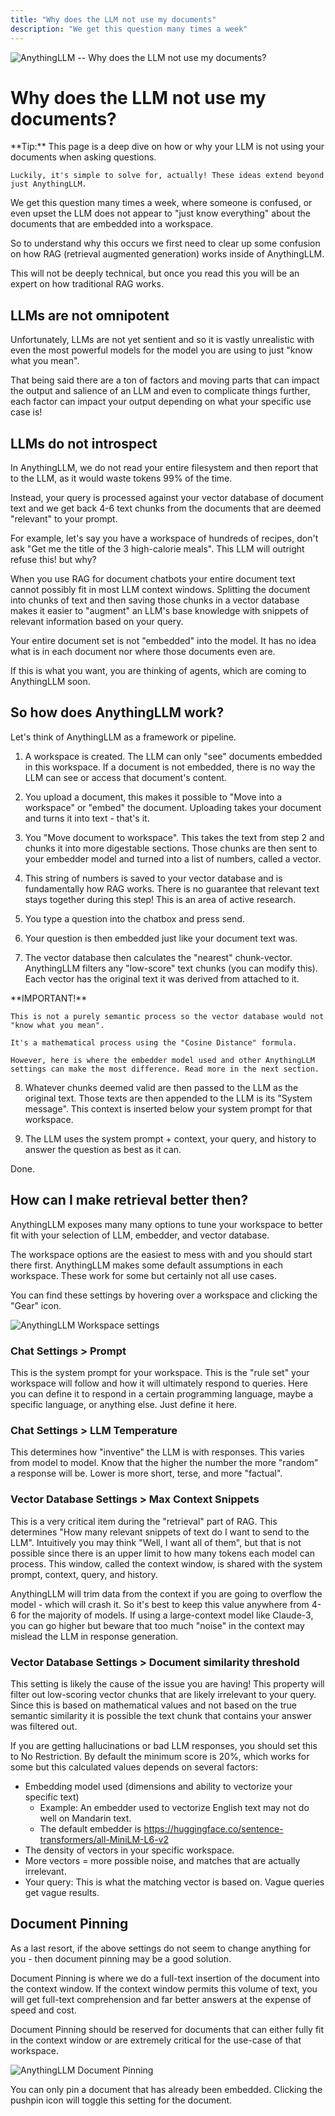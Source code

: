 ```yaml
---
title: "Why does the LLM not use my documents"
description: "We get this question many times a week"
---
```



<Image
  src="/images/guides-and-faq/llm-not-using-my-docs/thumbnail.png" 
  height={1080} 
  width={1920} 
  quality={100}
  alt="AnythingLLM -- Why does the LLM not use my documents?"
/>

# Why does the LLM not use my documents?

<Callout type="info" emoji="️💡">
  **Tip:**
    This page is a deep dive on how or why your LLM is not using your documents when asking questions. 
    
    Luckily, it's simple to solve for, actually! These ideas extend beyond just AnythingLLM.
</Callout>


We get this question many times a week, where someone is confused, or even upset the LLM does not appear to "just know everything" about the documents that are embedded into a workspace. 

So to understand why this occurs we first need to clear up some confusion on how RAG (retrieval augmented generation) works inside of AnythingLLM.

This will not be deeply technical, but once you read this you will be an expert on how traditional RAG works.


## LLMs are not omnipotent

Unfortunately, LLMs are not yet sentient and so it is vastly unrealistic with even the most powerful models for the model you are using to just "know what you mean". 

That being said there are a ton of factors and moving parts that can impact the output and salience of an LLM and even to complicate things further, each factor can impact your output depending on what your specific use case is!


## LLMs do not introspect

In AnythingLLM, we do not read your entire filesystem and then report that to the LLM, as it would waste tokens 99% of the time. 

Instead, your query is processed against your vector database of document text and we get back 4-6 text chunks from the documents that are deemed "relevant" to your prompt.


For example, let's say you have a workspace of hundreds of recipes, don't ask "Get me the title of the 3 high-calorie meals". This LLM will outright refuse this! but why?


When you use RAG for document chatbots your entire document text cannot possibly fit in most LLM context windows. Splitting the document into chunks of text and then saving those chunks in a vector database makes it easier to "augment" an LLM's base knowledge with snippets of relevant information based on your query. 

Your entire document set is not "embedded" into the model. It has no idea what is in each document nor where those documents even are.


If this is what you want, you are thinking of agents, which are coming to AnythingLLM soon.


## So how does AnythingLLM work?

Let's think of AnythingLLM as a framework or pipeline.

1. A workspace is created. The LLM can only "see" documents embedded in this workspace. If a document is not embedded, there is no way the LLM can see or access that document's content.

2. You upload a document, this makes it possible to "Move into a workspace" or "embed" the document. Uploading takes your document and turns it into text - that's it.

3. You "Move document to workspace". This takes the text from step 2 and chunks it into more digestable sections. Those chunks are then sent to your embedder model and turned into a list of numbers, called a vector. 

4. This string of numbers is saved to your vector database and is fundamentally how RAG works.  There is no guarantee that relevant text stays together during this step!  This is an area of active research.

5. You type a question into the chatbox and press send.

6. Your question is then embedded just like your document text was.

7. The vector database then calculates the "nearest" chunk-vector. AnythingLLM filters any "low-score" text chunks (you can modify this). Each vector has the original text it was derived from attached to it.


<Callout type="warning" emoji="️⚠️">
  **IMPORTANT!**

    This is not a purely semantic process so the vector database would not "know what you mean". 
    
    It's a mathematical process using the "Cosine Distance" formula. 
    
    However, here is where the embedder model used and other AnythingLLM settings can make the most difference. Read more in the next section.
</Callout>


8. Whatever chunks deemed valid are then passed to the LLM as the original text. Those texts are then appended to the LLM is its "System message". This context is inserted below your system prompt for that workspace.

9. The LLM uses the system prompt + context, your query, and history to answer the question as best as it can.

Done.


## How can I make retrieval better then?

AnythingLLM exposes many many options to tune your workspace to better fit with your selection of LLM, embedder, and vector database. 

The workspace options are the easiest to mess with and you should start there first. AnythingLLM makes some default assumptions in each workspace. These work for some but certainly not all use cases.

You can find these settings by hovering over a workspace and clicking the "Gear" icon.

<Image
  src="/images/guides-and-faq/llm-not-using-my-docs/workspace-settings-icon.png" 
  height={1080} 
  width={1920} 
  quality={100}
  alt="AnythingLLM Workspace settings"
/>


### Chat Settings > Prompt

This is the system prompt for your workspace. This is the "rule set" your workspace will follow and how it will ultimately respond to queries. Here you can define it to respond in a certain programming language, maybe a specific language, or anything else. Just define it here.


### Chat Settings > LLM Temperature

This determines how "inventive" the LLM is with responses. This varies from model to model. Know that the higher the number the more "random" a response will be. Lower is more short, terse, and more "factual".


### Vector Database Settings > Max Context Snippets

This is a very critical item during the "retrieval" part of RAG. This determines "How many relevant snippets of text do I want to send to the LLM". Intuitively you may think "Well, I want all of them", but that is not possible since there is an upper limit to how many tokens each model can process. This window, called the context window, is shared with the system prompt, context, query, and history.

AnythingLLM will trim data from the context if you are going to overflow the model - which will crash it. So it's best to keep this value anywhere from 4-6 for the majority of models. If using a large-context model like Claude-3, you can go higher but beware that too much "noise" in the context may mislead the LLM in response generation.


### Vector Database Settings > Document similarity threshold

This setting is likely the cause of the issue you are having! This property will filter out low-scoring vector chunks that are likely irrelevant to your query. Since this is based on mathematical values and not based on the true semantic similarity it is possible the text chunk that contains your answer was filtered out.

If you are getting hallucinations or bad LLM responses, you should set this to No Restriction. By default the minimum score is 20%, which works for some but this calculated values depends on several factors:

- Embedding model used (dimensions and ability to vectorize your specific text)
  - Example: An embedder used to vectorize English text may not do well on Mandarin text.
  - The default embedder is https://huggingface.co/sentence-transformers/all-MiniLM-L6-v2
- The density of vectors in your specific workspace.
- More vectors = more possible noise, and matches that are actually irrelevant.
- Your query: This is what the matching vector is based on. Vague queries get vague results.


## Document Pinning

As a last resort, if the above settings do not seem to change anything for you - then document pinning may be a good solution.

Document Pinning is where we do a full-text insertion of the document into the context window. If the context window permits this volume of text, you will get full-text comprehension and far better answers at the expense of speed and cost.

Document Pinning should be reserved for documents that can either fully fit in the context window or are extremely critical for the use-case of that workspace.

<Image
  src="/images/guides-and-faq/llm-not-using-my-docs/document-pinning.png" 
  height={1080} 
  width={1920} 
  quality={100}
  alt="AnythingLLM Document Pinning"
/>

You can only pin a document that has already been embedded. Clicking the pushpin icon will toggle this setting for the document.